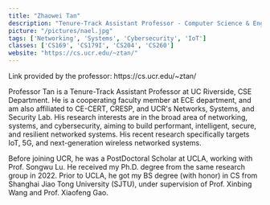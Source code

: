 ```yaml
---
title: "Zhaowei Tan"
description: "Tenure-Track Assistant Professor - Computer Science & Engineering Department"
picture: "/pictures/nael.jpg"
tags: ['Networking', 'Systems', 'Cybersecurity', 'IoT']
classes: ['CS169', 'CS179I', 'CS204', 'CS260']
website: "https://cs.ucr.edu/~ztan/"
---
```


<Note emoji="👋">
Link provided by the professor: https://cs.ucr.edu/~ztan/
</Note>

Professor Tan is a Tenure-Track Assistant Professor at UC Riverside, CSE Department. 
He is a cooperating faculty member at ECE department, and am also affiliated to CE-CERT, CRESP, and UCR's Networks, Systems, and Security Lab. 
His research interests are in the broad area of networking, systems, and cybersecurity, aiming to build performant, intelligent, secure, and resilient networked systems. 
His recent research specifically targets IoT, 5G, and next-generation wireless networked systems.

Before joining UCR, he was a PostDoctoral Scholar at UCLA, working with Prof. Songwu Lu. 
He received my Ph.D. degree from the same research group in 2022. 
Prior to UCLA, he got my BS degree (with honor) in CS from Shanghai Jiao Tong University (SJTU), under supervision of Prof. Xinbing Wang and Prof. Xiaofeng Gao. 